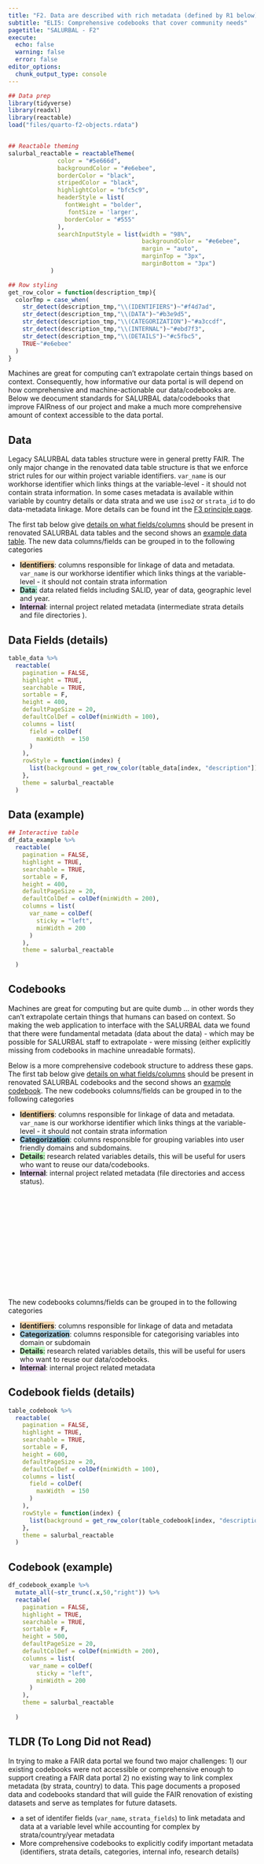 ```yaml
---
title: "F2. Data are described with rich metadata (defined by R1 below)"
subtitle: "ELI5: Comprehensive codebooks that cover community needs"
pagetitle: "SALURBAL - F2"
execute: 
  echo: false
  warning: false
  error: false
editor_options: 
  chunk_output_type: console
---
```


```r
## Data prep
library(tidyverse)
library(readxl)
library(reactable)
load("files/quarto-f2-objects.rdata")


## Reactable theming
salurbal_reactable = reactableTheme(
              color = "#5e666d",
              backgroundColor = "#e6ebee",
              borderColor = "black",
              stripedColor = "black",
              highlightColor = "bfc5c9",
              headerStyle = list(
                fontWeight = "bolder",
                 fontSize = 'larger',
                borderColor = "#555"
              ),
              searchInputStyle = list(width = "98%",
                                      backgroundColor = "#e6ebee",
                                      margin = "auto",
                                      marginTop = "3px",
                                      marginBottom = "3px")
            )

## Row styling
get_row_color = function(description_tmp){
  colorTmp = case_when(
    str_detect(description_tmp,"\\(IDENTIFIERS")~"#f4d7ad",
    str_detect(description_tmp,"\\(DATA")~"#b3e9d5",
    str_detect(description_tmp,"\\(CATEGORIZATION")~"#a3ccdf",
    str_detect(description_tmp,"\\(INTERNAL")~"#ebd7f3",
    str_detect(description_tmp,"\\(DETAILS")~"#c5fbc5",
    TRUE~"#e6ebee"
  )
}
```


Machines are great for computing can't extrapolate certain things based on context. Consequently, how informative our data portal is will depend on how comprehensive and machine-actionable our data/codebooks are. Below we deocument standards for SALURBAL data/codebooks that improve FAIRness of our project and make a much more comprehensive amount of context accessible to the data portal. 

## Data 

Legacy SALURBAL data tables structure were in general pretty FAIR. The only major change in the renovated data table structure is that we enforce strict rules for our within project variable identifiers. `var_name` is our workhorse identifier which links things at the variable-level - it should  not contain strata information. In some cases metadata is available within variable by country details or data strata and we use `iso2` or `strata_id` to do data-metadata linkage. More details  can be found int the [F3 principle page](findable-f3.qmd).

The first tab below give <a href="files/salurbal-data-fields.csv" download>details on what fields/columns</a>  should be present in renovated SALURBAL data tables and the second shows an <a href="files/salurbal-data-example.csv" download>example data table</a>. The new data columns/fields can be grouped in to the following categories

<ul>
  <li><span style="background-color:#f4d7ad">**Identifiers**</span>: columns responsible for linkage of data and metadata. `var_name` is our workhorse identifier which links things at the variable-level - it should  not contain strata information</li>
  <li><span style="background-color:#b3e9d5">**Data**:</span> data related fields including SALID, year of data, geographic level and year.</li>
  <li><span style="background-color:#ebd7f3">**Internal**</span>: internal project related  metadata (intermediate strata details and file directories ). </li>
</ul>




::: {.column-screen-inset-right}


::: {.panel-tabset}


## Data Fields (details)
 
```r
table_data %>% 
  reactable(
    pagination = FALSE, 
    highlight = TRUE, 
    searchable = TRUE,
    sortable = F,
    height = 400,
    defaultPageSize = 20,
    defaultColDef = colDef(minWidth = 100),
    columns = list(
      field = colDef(
        maxWidth  = 150
      )
    ),
    rowStyle = function(index) {
      list(background = get_row_color(table_data[index, "description"]))
    },
    theme = salurbal_reactable
  )
``` 
 

## Data (example) 

```r
## Interactive table 
df_data_example %>% 
  reactable(
    pagination = FALSE, 
    highlight = TRUE, 
    searchable = TRUE,
    sortable = F,
    height = 400,
    defaultPageSize = 20,
    defaultColDef = colDef(minWidth = 200),
    columns = list(
      var_name = colDef(
        sticky = "left",
        minWidth = 200
      )
    ),
    theme = salurbal_reactable
    
  )
```

:::



:::



## Codebooks 
 

Machines are great for computing but are quite dumb ... in other words they can't extrapolate certain things that humans can based on context. So making the web application to interface with the SALURBAL data we found that there were fundamental metadata (data about the data) - which may be possible for SALURBAL staff to extrapolate - were missing (either explicitly missing from codebooks in machine unreadable formats). 

Below is a more comprehensive codebook structure to address these gaps. The first tab below give <a href="files/salurbal-codebook-fields.csv" download>details on what fields/columns</a>  should be present in renovated SALURBAL codebooks  and the second shows an <a href="files/salurbal-codebook-example.csv" download>example codebook</a>. The new codebooks columns/fields can be grouped in to the following categories

<ul >
  <li><span style="background-color:#f4d7ad">**Identifiers**</span>: columns responsible for linkage of data and metadata. `var_name` is our workhorse identifier which links things at the variable-level - it should  not contain strata information</li>
  <li id="codebook-codebook"><span style="background-color:#a3ccdf">**Categorization**</span>: columns responsible for grouping variables into user friendly domains and subdomains.</li>
  <li><span style="background-color:#c5fbc5">**Details**:</span> research related variables details, this will be useful for users who want to reuse our data/codebooks.</li>
  <li ><span style="background-color:#ebd7f3">**Internal**</span>: internal project related  metadata (file directories and access status). </li>
</ul>



::: {.column-page }

::: {.panel-sidebar}

<div style="height:200px"></div>

The new codebooks columns/fields can be grouped in to the following categories

<ul>
  <li><span style="background-color:#f4d7ad">**Identifiers**</span>: columns responsible for linkage of data and metadata  </li>

  <li><span style="background-color:#a3ccdf">**Categorization**</span>: columns responsible for categorising variables into domain or subdomain </li>

  <li><span style="background-color:#c5fbc5">**Details**:</span> research related variables details, this will be useful for users who want to reuse our data/codebooks.</li>
    <li><span style="background-color:#ebd7f3">**Internal**</span>: internal project related  metadata</li>
</ul>


:::

::: {.panel-tabset}


## Codebook fields (details) 
```r
table_codebook %>% 
  reactable(
    pagination = FALSE, 
    highlight = TRUE, 
    searchable = TRUE,
    sortable = F,
    height = 600,
    defaultPageSize = 20,
    defaultColDef = colDef(minWidth = 100),
    columns = list(
      field = colDef(
        maxWidth  = 150
      )
    ),
    rowStyle = function(index) {
      list(background = get_row_color(table_codebook[index, "description"]))
    },
    theme = salurbal_reactable
  )
```


## Codebook (example)
```r

df_codebook_example %>% 
  mutate_all(~str_trunc(.x,50,"right")) %>% 
  reactable(
    pagination = FALSE, 
    highlight = TRUE, 
    searchable = TRUE,
    sortable = F,
    height = 500,
    defaultPageSize = 20,
    defaultColDef = colDef(minWidth = 200),
    columns = list(
      var_name = colDef(
        sticky = "left",
        minWidth = 200
      )
    ),
    theme = salurbal_reactable
    
  )
```


:::



:::



## TLDR (To Long Did not Read)

In trying to make a FAIR data portal we found two major challenges: 1) our existing codebooks were not accessible or comprehensive enough to support creating a FAIR data portal 2) no existing way to link complex metadata (by strata, country) to data. This page documents a proposed data and codebooks standard that will guide the FAIR renovation of existing datasets and serve as templates for future datasets. 


- a set of identifer fields (`var_name`, `strata_fields`) to link metadata and data at a variable level while accounting for complex by strata/country/year metadata
- More comprehensive codebooks to explicitly codify important metadata (identifiers, strata details, categories, internal info, research details)
 
